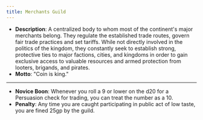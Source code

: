 ```yaml
---
title: Merchants Guild
---
```


- **Description**: A centralized body to whom most of the continent's major merchants belong. They regulate the established trade routes, govern fair trade practices and set tariffs. While not directly involved in the politics of the kingdom, they constantly seek to establish strong, protective ties to major factions, cities, and kingdoms in order to gain exclusive access to valuable resources and armed protection from looters, brigands, and pirates.
- **Motto**: "Coin is king."
---
- **Novice Boon**: Whenever you roll a 9 or lower on the d20 for a Persuasion check for trading, you can treat the number as a 10.
- **Penalty**: Any time you are caught participating in public act of low taste, you are fined 25gp by the guild.
